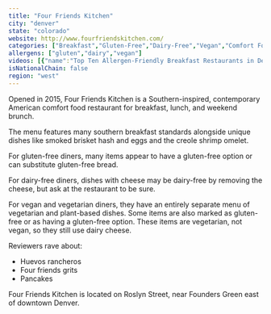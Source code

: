 ```yaml
---
title: "Four Friends Kitchen"
city: "denver"
state: "colorado"
website: http://www.fourfriendskitchen.com/
categories: ["Breakfast","Gluten-Free","Dairy-Free","Vegan","Comfort Food"]
allergens: ["gluten","dairy","vegan"]
videos: [{"name":"Top Ten Allergen-Friendly Breakfast Restaurants in Denver, Colorado","url":"https://www.youtube.com/watch?v=h3YFkmc6GvU"}]
isNationalChain: false
region: "west"
---
```

Opened in 2015, Four Friends Kitchen is a Southern-inspired, contemporary American comfort food restaurant for breakfast, lunch, and weekend brunch.

The menu features many southern breakfast standards alongside unique dishes like smoked brisket hash and eggs and the creole shrimp omelet.

For gluten-free diners, many items appear to have a gluten-free option or can substitute gluten-free bread.

For dairy-free diners, dishes with cheese may be dairy-free by removing the cheese, but ask at the restaurant to be sure.

For vegan and vegetarian diners, they have an entirely separate menu of vegetarian and plant-based dishes. Some items are also marked as gluten-free or as having a gluten-free option. These items are vegetarian, not vegan, so they still use dairy cheese.

Reviewers rave about:
* Huevos rancheros
* Four friends grits
* Pancakes

Four Friends Kitchen is located on Roslyn Street, near Founders Green east of downtown Denver.
